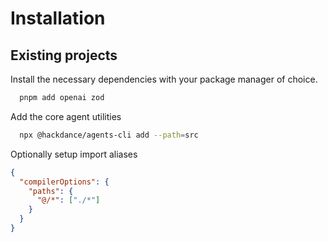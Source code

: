 # Installation

## Existing projects

Install the necessary dependencies with your package manager of choice.

```bash
  pnpm add openai zod
```

Add the core agent utilities

```zsh
  npx @hackdance/agents-cli add --path=src
```

Optionally setup import aliases

```json
{
  "compilerOptions": {
    "paths": {
      "@/*": ["./*"]
    }
  }
}
```

